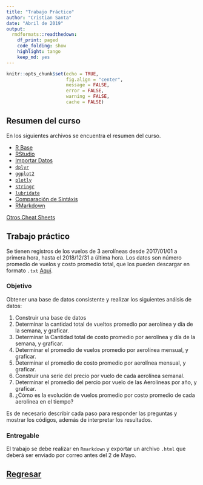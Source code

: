 ```yaml
---
title: "Trabajo Práctico"
author: "Cristian Santa"
date: "Abril de 2019"
output:
  rmdformats::readthedown:
    df_print: paged
    code_folding: show
    highlight: tango
    keep_md: yes
---
```


```r
knitr::opts_chunk$set(echo = TRUE,
                      fig.align = "center",
                      message = FALSE,
                      error = FALSE,
                      warning = FALSE,
                      cache = FALSE)
```

## Resumen del curso

En los siguientes archivos se encuentra el resumen del curso.

* [R Base](introduccion-a-r.pdf)
* [RStudio](rstudio-entorno.pdf)
* [Importar Datos](data-import-cheatsheet_Spanish.pdf)
* [`dplyr`](data-transformation_Spanish.pdf)
* [`ggplot2`](ggplot2.pdf)
* [`plotly`](Plotly_cheat_sheet.pdf)
* [`stringr`](strings_Spanish.pdf)
* [`lubridate`](lubridate_Spanish.pdf)
* [Comparación de Sintáxis](syntax.pdf)
* [RMarkdown](rmarkdown_Spanish.pdf)

[Otros Cheat Sheets](https://www.rstudio.com/resources/cheatsheets/)

## Trabajo práctico

Se tienen registros de los vuelos de 3 aerolíneas desde 2017/01/01 a primera hora, hasta el 2018/12/31 a última hora. Los datos son número promedio de vuelos y costo promedio total, que los pueden descargar en formato `.txt` [Aquí](Vuelos.txt).

### Objetivo

Obtener una base de datos consistente y realizar los siguientes análsis de datos:

1. Construir una base de datos
2. Determinar la cantidad total de vueltos promedio por aerolínea y día de la semana, y graficar.
3. Determinar la Cantidad total de costo promedio por aerolínea y día de la semana, y graficar.
4. Determinar el promedio de vuelos promedio por aerolínea mensual, y graficar.
5. Determinar el promedio de costo promedio por aerolínea mensual, y graficar.
6. Construir una serie del precio por vuelo de cada aerolínea semanal.
7. Determinar el promedio del percio por vuelo de las Aerolíneas por año, y graficar.
8. ¿Cómo es la evolución de vuelos promedio por costo promedio de cada aerolínea en el tiempo?

Es de necesario describir cada paso para responder las preguntas y mostrar los códigos, además de interpretar los resultados.

### Entregable

El trabajo se debe realizar en `Rmarkdown` y exportar un archivo `.html` que deberá ser enviado por correo antes del 2 de Mayo.

## <a href="../EAFIT.html" class="btn" role="button">Regresar</a>